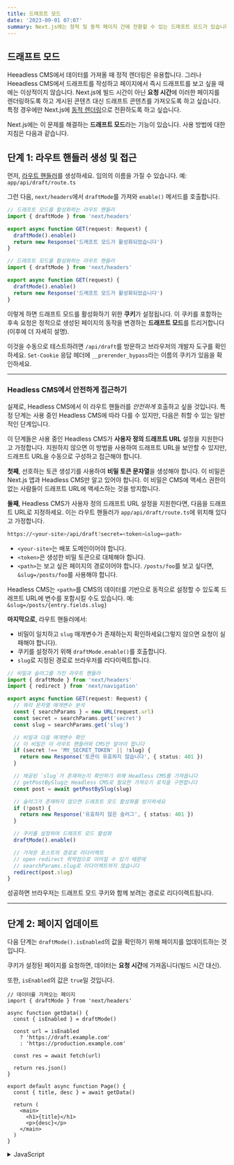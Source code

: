 ```yaml
---
title: 드래프트 모드
date: '2023-09-01 07:07'
summary: Next.js에는 정적 및 동적 페이지 간에 전환할 수 있는 드래프트 모드가 있습니다. 여기에서 앱 라우터와 함께 작동하는 방식을 알아볼 수 있습니다.
---
```


<TOCInline toc={props.toc} asDisclosure />

## 드래프트 모드
Heeadless CMS에서 데이터를 가져올 때 정적 렌더링은 유용합니다. 그러나 Heeadless CMS에서 드래프트를 작성하고 페이지에서 즉시 드래프트를 보고 싶을 때에는 이상적이지 않습니다. Next.js에 빌드 시간이 아닌 **요청 시간**에 이러한 페이지를 렌더링하도록 하고 게시된 콘텐츠 대신 드래프트 콘텐츠를 가져오도록 하고 싶습니다. 특정 경우에만 Next.js에 [동적 렌더링](/docs/app/building-your-application/rendering/server-components#dynamic-rendering)으로 전환하도록 하고 싶습니다.

Next.js에는 이 문제를 해결하는 **드래프트 모드**라는 기능이 있습니다. 사용 방법에 대한 지침은 다음과 같습니다.

## 단계 1: 라우트 핸들러 생성 및 접근

먼저, [라우트 핸들러](/docs/app/building-your-application/routing/route-handlers)를 생성하세요. 임의의 이름을 가질 수 있습니다. 예: `app/api/draft/route.ts`

그런 다음, `next/headers`에서 `draftMode`를 가져와 `enable()` 메서드를 호출합니다.

```ts filename="app/api/draft/route.ts" switcher
// 드래프트 모드를 활성화하는 라우트 핸들러
import { draftMode } from 'next/headers'

export async function GET(request: Request) {
  draftMode().enable()
  return new Response('드래프트 모드가 활성화되었습니다')
}
```

```js filename="app/api/draft/route.js" switcher
// 드래프트 모드를 활성화하는 라우트 핸들러
import { draftMode } from 'next/headers'

export async function GET(request) {
  draftMode().enable()
  return new Response('드래프트 모드가 활성화되었습니다')
}
```

이렇게 하면 드래프트 모드를 활성화하기 위한 **쿠키**가 설정됩니다. 이 쿠키를 포함하는 후속 요청은 정적으로 생성된 페이지의 동작을 변경하는 **드래프트 모드**를 트리거합니다(이후에 더 자세히 설명).

이것을 수동으로 테스트하려면 `/api/draft`를 방문하고 브라우저의 개발자 도구를 확인하세요. `Set-Cookie` 응답 헤더에 `__prerender_bypass`라는 이름의 쿠키가 있음을 확인하세요.

---

### Headless CMS에서 안전하게 접근하기

실제로, Headless CMS에서 이 라우트 핸들러를 _안전하게_ 호출하고 싶을 것입니다. 특정 단계는 사용 중인 Headless CMS에 따라 다를 수 있지만, 다음은 취할 수 있는 일반적인 단계입니다.

이 단계들은 사용 중인 Headless CMS가 **사용자 정의 드래프트 URL** 설정을 지원한다고 가정합니다. 지원하지 않으면 이 방법을 사용하여 드래프트 URL을 보안할 수 있지만, 드래프트 URL을 수동으로 구성하고 접근해야 합니다.

**첫째**, 선호하는 토큰 생성기를 사용하여 **비밀 토큰 문자열**을 생성해야 합니다. 이 비밀은 Next.js 앱과 Headless CMS만 알고 있어야 합니다. 이 비밀은 CMS에 액세스 권한이 없는 사람들이 드래프트 URL에 액세스하는 것을 방지합니다.

**둘째**, Headless CMS가 사용자 정의 드래프트 URL 설정을 지원한다면, 다음을 드래프트 URL로 지정하세요. 이는 라우트 핸들러가 `app/api/draft/route.ts`에 위치해 있다고 가정합니다.

```bash filename="Terminal"
https://<your-site>/api/draft?secret=<token>&slug=<path>
```

- `<your-site>`는 배포 도메인이어야 합니다.
- `<token>`은 생성한 비밀 토큰으로 대체해야 합니다.
- `<path>`는 보고 싶은 페이지의 경로이어야 합니다. `/posts/foo`를 보고 싶다면, `&slug=/posts/foo`를 사용해야 합니다.

Headless CMS는 `<path>`를 CMS의 데이터를 기반으로 동적으로 설정할 수 있도록 드래프트 URL에 변수를 포함시킬 수도 있습니다. 예: `&slug=/posts/{entry.fields.slug}`

**마지막으로**, 라우트 핸들러에서:

- 비밀이 일치하고 `slug` 매개변수가 존재하는지 확인하세요(그렇지 않으면 요청이 실패해야 합니다).
- 쿠키를 설정하기 위해 `draftMode.enable()`를 호출합니다.
- `slug`로 지정된 경로로 브라우저를 리다이렉트합니다.

```ts
// 비밀과 슬러그를 가진 라우트 핸들러
import { draftMode } from 'next/headers'
import { redirect } from 'next/navigation'

export async function GET(request: Request) {
  // 쿼리 문자열 매개변수 분석
  const { searchParams } = new URL(request.url)
  const secret = searchParams.get('secret')
  const slug = searchParams.get('slug')

  // 비밀과 다음 매개변수 확인
  // 이 비밀은 이 라우트 핸들러와 CMS만 알아야 합니다
  if (secret !== 'MY_SECRET_TOKEN' || !slug) {
    return new Response('토큰이 유효하지 않습니다', { status: 401 })
  }

  // 제공된 `slug`가 존재하는지 확인하기 위해 Headless CMS를 가져옵니다
  // getPostBySlug는 Headless CMS로 필요한 가져오기 로직을 구현합니다
  const post = await getPostBySlug(slug)

  // 슬러그가 존재하지 않으면 드래프트 모드 활성화를 방지하세요
  if (!post) {
    return new Response('유효하지 않은 슬러그', { status: 401 })
  }

  // 쿠키를 설정하여 드래프트 모드 활성화
  draftMode().enable()

  // 가져온 포스트의 경로로 리다이렉트
  // open redirect 취약점으로 이어질 수 있기 때문에 
  // searchParams.slug로 리다이렉트하지 않습니다
  redirect(post.slug)
}
```

성공하면 브라우저는 드래프트 모드 쿠키와 함께 보려는 경로로 리다이렉트됩니다.


---

## 단계 2: 페이지 업데이트

다음 단계는 `draftMode().isEnabled`의 값을 확인하기 위해 페이지를 업데이트하는 것입니다.

쿠키가 설정된 페이지를 요청하면, 데이터는 **요청 시간**에 가져옵니다(빌드 시간 대신).

또한, `isEnabled`의 값은 `true`일 것입니다.

```tsx filename="app/page.tsx" switcher
// 데이터를 가져오는 페이지
import { draftMode } from 'next/headers'

async function getData() {
  const { isEnabled } = draftMode()

  const url = isEnabled
    ? 'https://draft.example.com'
    : 'https://production.example.com'

  const res = await fetch(url)

  return res.json()
}

export default async function Page() {
  const { title, desc } = await getData()

  return (
    <main>
      <h1>{title}</h1>
      <p>{desc}</p>
    </main>
  )
}
```
<details>
    <summary>JavaScript</summary>
```jsx filename="app/page.js" switcher
// 데이터를 가져오는 페이지
import { draftMode } from 'next/headers'

async function getData() {
  const { isEnabled } = draftMode()

  const url = isEnabled
    ? 'https://draft.example.com'
    : 'https://production.example.com'

  const res = await fetch(url)

  return res.json()
}

export default async function Page() {
  const { title, desc } = await getData()

  return (
    <main>
      <h1>{title}</h1>
      <p>{desc}</p>
    </main>
  )
}
```
</details>

다 됐습니다! Headless CMS 또는 수동으로 드래프트 라우트 핸들러(`secret` 및 `slug` 포함)에 접근하면, 이제 드래프트 컨텐츠를 볼 수 있어야 합니다. 게시하지 않고 드래프트를 업데이트하면 드래프트를 볼 수 있어야 합니다.

이것을 Headless CMS에 드래프트 URL로 설정하거나 수동으로 접근하면, 드래프트를 볼 수 있어야 합니다.

```bash filename="Terminal"
https://<your-site>/api/draft?secret=<token>&slug=<path>
```

---

## 추가 정보

### Draft Mode 쿠키 삭제하기

기본적으로, 브라우저가 닫힐 때 Draft Mode 세션도 종료됩니다.

Draft Mode 쿠키를 수동으로 지우려면, `draftMode().disable()`를 호출하는 Route Handler를 생성하세요:

```ts filename="app/api/disable-draft/route.ts" switcher
import { draftMode } from 'next/headers'

export async function GET(request: Request) {
  draftMode().disable()
  return new Response('Draft mode가 비활성화 되었습니다')
}
```

```js filename="app/api/disable-draft/route.js" switcher
import { draftMode } from 'next/headers'

export async function GET(request) {
  draftMode().disable()
  return new Response('Draft mode가 비활성화 되었습니다')
}
```

그런 다음, Route Handler를 호출하기 위해 `/api/disable-draft`로 요청을 보냅니다. 이 경로를 [`next/link`](/docs/app/api-reference/components/link)를 사용하여 호출할 경우, prefetch로 쿠키를 실수로 삭제하지 않도록 `prefetch={false}`를 전달해야 합니다.

### `next build`마다 고유함

`next build`를 실행할 때마다 새로운 bypass 쿠키 값이 생성됩니다.

이로 인해 bypass 쿠키가 추측될 수 없게 보장됩니다.

> **알아두면 좋아요**: HTTP를 통해 로컬에서 Draft Mode를 테스트하려면, 브라우저가 서드파티 쿠키와 로컬 스토리지 접근을 허용해야 합니다.

